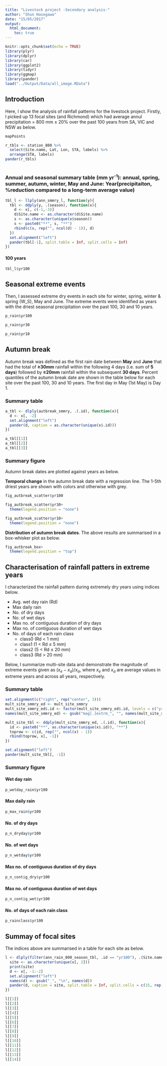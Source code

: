 ```yaml
---
title: "Livestock project -Secondary analysis-"
author: "Shun Hasegawa"
date: "15/05/2017"
output: 
  html_document:
    toc: true
---
```


```r
knitr::opts_chunk$set(echo = TRUE)
library(plyr)
library(dplyr)
library(car)
library(ggplot2)
library(tidyr)
library(ggmap)
library(pander)
load("../Output/Data/all_image.RData")

```

## Introduction
Here, I show the analysis of rainfall patterns for the livestock project. Firstly, I picked up 13 focal sites (and Richmond) which had average annul precipitation = 800 mm ± 20% over the past 100 years from SA, VIC and NSW as below.

```r
mapPoints
```

```r
r_tbls <- station_800 %>% 
  select(Site.name, Lat, Lon, STA, labels) %>% 
  arrange(STA, labels)
pander(r_tbls)
  
```



### Annual and seasonal summary table (mm yr^-1^): annual, spring, summer, autumn, winter, May and June: Year(precipitaiton, %reduction compared to a long-term average value)

```r
tbl_l <- llply(ann_smmry_l, function(y){
  tbl <- ddply(y, .(season), function(x){
    d <- x[, c(-1,-3)]
    d$Site.name <- as.character(d$Site.name)
    s <- as.character(unique(x$season))
    s <- paste0("**", s, "**")
    rbind(c(s, rep("", ncol(d) - 1)), d)
  })
  set.alignment("left")
  pander(tbl[-1], split.table = Inf, split.cells = Inf)
})

```

#### 100 years
```r
tbl_l$yr100
```

<!-- #### 30 years -->
<!-- ```{r ann_rain_tbl_30, echo = FALSE, results='asis'} -->
<!-- tbl_l$yr30 -->
<!-- ``` -->

<!-- #### 10 years -->
<!-- ```{r ann_rain_tbl_10, echo = FALSE, results='asis'} -->
<!-- tbl_l$yr10 -->
<!-- ``` -->



## Seasonal extreme events
Then, I assessed extreme dry events in each site for winter, spring, winter & spring (W_S), May and June. The extreme events were identified as years with the driest seasonal precipitation over the past 100, 30 and 10 years.

```r
p_rain$yr100
```

```r
p_rain$yr30
```

```r
p_rain$yr10
```


## Autumn break
Autumn break was defined as the first rain date between **May** and **June** that had the total of **≥30mm** rainfall within the following 4 days (i.e. sum of **5 days**) followed by **≥20mm** rainfall within the subsequent **30 days**.  Percent quantiles of the autumn break date are shown in the table below for each site over the past 100, 30 and 10 years. The first day in May (1st May) is Day 1.

### Summary table
```r
a_tbl <- dlply(autbreak_smmry, .(.id), function(x){
  d <- x[, -2]
  set.alignment("left")
  pander(d, caption = as.character(unique(x$.id)))
})

a_tbl[[1]]
a_tbl[[2]]
a_tbl[[3]]
```

### Summary figure
Autumn break dates are plotted against years as below.

**Temporal change** in the autumn break date with a regression line. The 1-5th driest years are shown with colors and otherwise with grey.


```r
fig_autbreak_scatter$yr100
```

```r
fig_autbreak_scatter$yr30+
  theme(legend.position = "none")
```

```r
fig_autbreak_scatter$yr10+
  theme(legend.position = "none")
```

**Distribution of autumn break dates**. The above results are summarised in a box-whisker plot as below.

```r
fig_autbreak_box+
  theme(legend.position = "top")
```


## Characterisation of rainfall patters in extreme years
I characterized the rainfall pattern during extremely dry years using indices below.

* Avg. wet day rain (Rd)
* Max daily rain
* No. of dry days
* No. of wet days
* Max no. of contiguous duration of dry days
* Max no. of contiguous duration of wet days
* No. of days of each rain class
    + class0 (Rd < 1 mm)
    + class1 (1 < Rd $\leq$ 5 mm)
    + class2 (5 < Rd $\leq$ 20 mm)
    + class3 (Rd > 20 mm)


Below, I summarize multi-site data and demonstrate the magnitude of extreme events given as $(x_e-x_a)/x_a$, where $x_e$ and $x_a$ are average values in extreme years and across all years, respectively.

### Summary table

```r
set.alignment(c("right", rep("center", 3)))
mult_site_smmry_ed <- mult_site_smmry
mult_site_smmry_ed$.id <- factor(mult_site_smmry_ed$.id, levels = c("yr100", "yr30", "yr10"))
names(mult_site_smmry_ed) <- gsub("mag[.]extrm_", "", names(mult_site_smmry_ed))

mult_site_tbl <- ddply(mult_site_smmry_ed, .(.id), function(x){
  id <- paste0("**", as.character(unique(x$.id)), "**")
  toprow <- c(id, rep("", ncol(x) - 1))
  rbind(toprow, x[, -1])
})

set.alignment("left")
pander(mult_site_tbl[, -1])
```


### Summary figure

#### Wet day rain
```r
p_wetday_rain$yr100
```


#### Max daily rain
```r
p_max_rain$yr100
```


#### No. of dry days
```r
p_n_dryday$yr100
```

#### No. of wet days
```r
p_n_wetday$yr100
```


#### Max no. of contiguous duration of dry days
```r
p_n_contig_dry$yr100
```


#### Max no. of contiguous duration of wet days
```r
p_n_contig_wet$yr100
```


#### No. of days of each rain class
```r
p_rainclass$yr100
```

## Summay of focal sites
The indices above are summarised in a table for each site as below.

```r
l <- dlply(filter(ann_rain_800_season_tbl, .id == "yr100"), .(Site.name),  function(x){
  site <- as.character(unique(x[, 2]))
  print(site)
  d <- x[, -1:-2]
  set.alignment("left")
  names(d) <- gsub("_", "\n", names(d))
  pander(d, caption = site, split.table = Inf, split.cells = c(15, rep(5, 11)))
})

l[[1]]
l[[2]]
l[[3]]
l[[4]]
l[[5]]
l[[6]]
l[[7]]
l[[8]]
l[[9]]
l[[10]]
l[[11]]
l[[12]]
l[[13]]
l[[14]]
```


